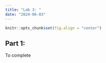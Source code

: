 ```yaml
---
title: "Lab 3: "
date: "2024-06-03"
---
```


```r
knitr::opts_chunk$set(fig.align = "center")
```

## Part 1: 

To complete